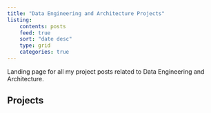 ```yaml
---
title: "Data Engineering and Architecture Projects"
listing:
    contents: posts
    feed: true
    sort: "date desc"
    type: grid
    categories: true
---
```


Landing page for all my project posts related to Data Engineering and Architecture.

## Projects